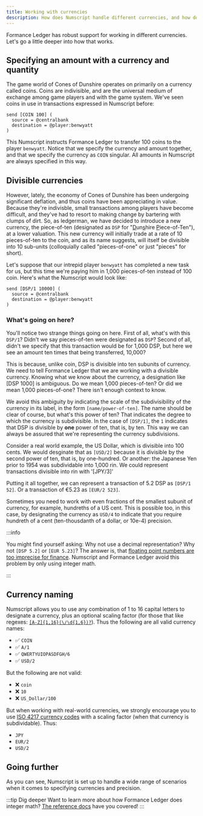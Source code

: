 ```yaml
---
title: Working with currencies
description: How does Numscript handle different currencies, and how do you specify the level of precision you need to work with?
---
```



Formance Ledger has robust support for working in different currencies. Let's go a little deeper into how that works.

<Prerequisites />

## Specifying an amount with a currency and quantity

The game world of Cones of Dunshire operates on primarily on a currency called coins. Coins are indivisible, and are the universal medium of exchange among game players and with the game system. We've seen coins in use in transactions expressed in Numscript before:

```numscript
send [COIN 100] (
  source = @centralbank
  destination = @player:benwyatt
)
```

This Numscript instructs Formance Ledger to transfer 100 coins to the player `benwyatt`. Notice that we specify the currency and amount together, and that we specify the currency as `COIN` singular. All amounts in Numscript are always specified in this way.

## Divisible currencies

However, lately, the economy of Cones of Dunshire has been undergoing significant deflation, and thus coins have been appreciating in value. Because they're indivisble, small transactions among players have become difficult, and they've had to resort to making change by bartering with clumps of dirt. So, as ledgerman, we have decided to introduce a new currency, the piece-of-ten (designated as `DSP` for "<u>D</u>un<u>s</u>hire <u>P</u>iece-of-Ten"), at a lower valuation. This new currency will initially trade at a rate of 10 pieces-of-ten to the coin, and as its name suggests, will itself be divisible into 10 sub-units (colloquially called "pieces-of-one" or just "pieces" for short).

Let's suppose that our intrepid player `benwyatt` has completed a new task for us, but this time we're paying him in 1,000 pieces-of-ten instead of 100 coin. Here's what the Numscript would look like:

```numscript
send [DSP/1 10000] (
  source = @centralbank
  destination = @player:benwyatt
)
```

### What's going on here?

You'll notice two strange things going on here. First of all, what's with this `DSP/1`? Didn't we say pieces-of-ten were designated as `DSP`? Second of all, didn't we specify that this transaction would be for 1,000 DSP, but here we see an amount ten times that being transferred, 10,000?

This is because, unlike coin, DSP is divisible into ten subunits of currency. We need to tell Formance Ledger that we are working with a divisible currency. Knowing what we know about the currency, a designation like [DSP 1000] is ambiguous. Do we mean 1,000 pieces-of-ten? Or did we mean 1,000 pieces-of-one? There isn't enough context to know.

We avoid this ambiguity by indicating the scale of the subdivisibility of the currency in its label, in the form `[name/power-of-ten]`. The name should be clear of course, but what's this power of ten? That indicates the degree to which the currency is subdivisible. In the case of `[DSP/1]`, the `1` indicates that DSP is divisible by **one** power of ten, that is, by ten. This way we can always be assured that we're representing the currency subdivisions.

Consider a real world example, the US Dollar, which is divisible into 100 cents. We would desginate that as `[USD/2]` because it is divisible by the second power of ten, that is, by one-hundred. Or another: the Japanese Yen prior to 1954 was subdividable into 1,000 rin. We could represent transactions divisible into rin with '[JPY/3]'

Putting it all together, we can represent a transaction of 5.2 DSP as `[DSP/1 52]`. Or a transaction of €5.23 as `[EUR/2 523]`.


Sometimes you need to work with even fractions of the smallest subunit of currency, for example, hundreths of a US cent. This is possible too, in this case, by designating the currency as `USD/4` to indicate that you require hundreth of a cent (ten-thousdanth of a dollar, or 10e-4) precision.

:::info

You might find yourself asking: Why not use a decimal representation? Why not `[DSP 5.2]` or `[EUR 5.23]`? The answer is, that [floating point numbers are too imprecise for finance](https://www.youtube.com/watch?v=yZjCQ3T5yXo). Numscript and Formance Ledger avoid this problem by only using integer math.

:::

## Currency naming

Numscript allows you to use any combination of 1 to 16 capital letters to designate a currency, plus an optional scaling factor (for those that like regexes: [`[A-Z]{1,16}(\/\d{1,6})?`](https://regex101.com/r/X53wwg/1)). Thus the following are all valid currency names:

* ✅ `COIN`
* ✅ `A/1`
* ✅ `QWERTYUIOPASDFGH/6`
* ✅ `USD/2`

But the following are not valid:

* ❌ `coin`
* ❌ `10`
* ❌ `US_Dollar/100`

But when working with real-world currencies, we strongly encourage you to use [ISO 4217 currency codes](https://en.wikipedia.org/wiki/ISO_4217) with a scaling factor (when that currency is subdividable). Thus:

 * `JPY`
 * `EUR/2`
 * `USD/2`

## Going further

As you can see, Numscript is set up to handle a wide range of scenarios when it comes to specifying currencies and precision.

:::tip Dig deeper
Want to learn more about how Formance Ledger does integer math? [The reference docs](/v1.10/ledger/reference/numscript/rounding) have you covered!
:::
